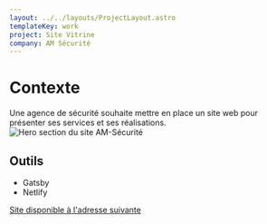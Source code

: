 ```yaml
---
layout: ../../layouts/ProjectLayout.astro
templateKey: work
project: Site Vitrine
company: AM Sécurité
---
```


# Contexte

Une agence de sécurité souhaite mettre en place un site web pour présenter ses services et ses réalisations.
![Hero section du site AM-Sécurité](../../assets/projects/am-securite/home.jpg)

## Outils

<span>
  <ul class="list-disc font-bold marker:text-accent">
    <li>Gatsby</li>
    <li>Netlify</li>
  </ul>
</span>

[Site disponible à l'adresse suivante](https://am-securite.fr/)
